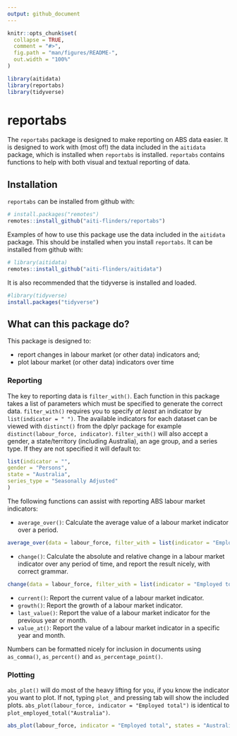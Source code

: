 ```yaml
---
output: github_document
---
```


<!-- README.md is generated from README.Rmd. Please edit that file -->

```r
knitr::opts_chunk$set(
  collapse = TRUE,
  comment = "#>",
  fig.path = "man/figures/README-",
  out.width = "100%"
)

library(aitidata)
library(reportabs)
library(tidyverse)
```

# reportabs

The `reportabs` package is designed to make reporting on ABS data 
easier. It is designed to work with (most of!) the data included in the
`aitidata` package, which is installed when `reportabs` is installed. 
`reportabs` contains functions to help with both visual and textual reporting
of data. 


## Installation
`reportabs` can be installed from github with:

```r
# install.packages("remotes")
remotes::install_github("aiti-flinders/reportabs")
```

Examples of how to use this package use the data included in the `aitidata` package.
This should be installed when you install `reportabs`. It can be installed from github with:

```r
# library(aitidata)
remotes::install_github("aiti-flinders/aitidata")
```

It is also recommended that the tidyverse is installed and loaded.

``` r
#library(tidyverse)
install.packages("tidyverse")
```

## What can this package do?
This package is designed to:

- report changes in labour market (or other data) indicators and;
- plot labour market (or other data) indicators over time

### Reporting
The key to reporting data is `filter_with()`. Each function in this package takes a list 
of parameters which must be specified to generate the correct data. `filter_with()` requires 
you to specify *at least* an indicator by `list(indicator = " ")`. The available indicators 
for each dataset can be viewed with `distinct()` from the dplyr package for example `distinct(labour_force, indicator)`. 
`filter_with()` will also accept a gender, a state/territory (including Australia), an age group,
and a series type. If they are not specified it will default to:
``` r
list(indicator = "",
gender = "Persons",
state = "Australia",
series_type = "Seasonally Adjusted"
)
```

The following functions can assist with reporting ABS labour market indicators:


- `average_over()`: Calculate the average value of a labour market indicator over a period.
``` r
average_over(data = labour_force, filter_with = list(indicator = "Employed total"), between = c(2010, 2020))
```
- `change()`: Calculate the absolute and relative change in a labour market indicator over any period of time,
and report the result nicely, with correct grammar. 
``` r
change(data = labour_force, filter_with = list(indicator = "Employed total"))
```
- `current()`: Report the current value of a labour market indicator. 
- `growth()`: Report the growth of a labour market indicator.
- `last_value()`: Report the value of a labour market indicator for the previous year or month.
- `value_at()`: Report the value of a labour market indicator in a specific year and month.

Numbers can be formatted nicely for inclusion in documents using `as_comma()`, `as_percent()` and `as_percentage_point()`.

### Plotting
`abs_plot()` will do most of the heavy lifting for you, if you know the indicator you want to plot. If not,
typing `plot_` and pressing tab will show the included plots.  `abs_plot(labour_force, indicator = "Employed total")` is identical to `plot_employed_total("Australia")`. 

```r
abs_plot(labour_force, indicator = "Employed total", states = "Australia")
```
